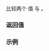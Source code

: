 {{cpp/chrono/title|1=operator=={{small|(std::chrono::month_weekday)}}}}
{{cpp/chrono/month_weekday/navbar}}
{{dcl begin}}
{{dcl header|chrono}}
{{dcl|since=c++20|1=
constexpr bool operator==( const std::chrono::month_weekday&amp; x,
                           const std::chrono::month_weekday&amp; y ) noexcept;
}}
{{dcl end}}

比较两个 {{tt|month_weekday}} 值 {{c|x}} 与 {{c|y}}。

{{cpp/note synthesized eq}}

=== 返回值 ===
{{c|1=x.month() == y.month() &amp;&amp; x.weekday_indexed() == y.weekday_indexed()}}

=== 示例 ===
{{example
|code=
#include &lt;chrono&gt;
 
int main()
{
    constexpr auto mwdi1{std::chrono::March/std::chrono::Friday[1]};

    constexpr auto mwdi2
    {
        std::chrono::month_weekday
        {
            std::chrono::month(3), std::chrono::weekday(5)[1]
        }
    };

    static_assert(mwdi1 == mwdi2);
}
}}

{{langlinks|en|es|ja|ru}}